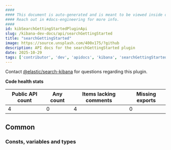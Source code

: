 ```yaml
---
####
#### This document is auto-generated and is meant to be viewed inside our experimental, new docs system.
#### Reach out in #docs-engineering for more info.
####
id: kibSearchGettingStartedPluginApi
slug: /kibana-dev-docs/api/searchGettingStarted
title: "searchGettingStarted"
image: https://source.unsplash.com/400x175/?github
description: API docs for the searchGettingStarted plugin
date: 2025-10-29
tags: ['contributor', 'dev', 'apidocs', 'kibana', 'searchGettingStarted']
---
```




Contact [@elastic/search-kibana](https://github.com/orgs/elastic/teams/search-kibana) for questions regarding this plugin.

**Code health stats**

| Public API count  | Any count | Items lacking comments | Missing exports |
|-------------------|-----------|------------------------|-----------------|
| 4 | 0 | 4 | 0 |

## Common

### Consts, variables and types
<DocDefinitionList data={searchGettingStartedObj.common.misc}/>

